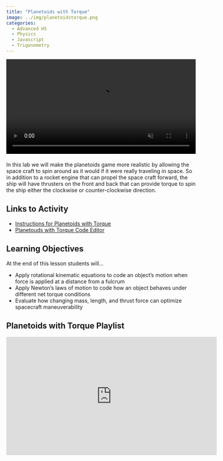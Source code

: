 ```yaml
---
title: "Planetoids with Torque"
image: ../img/planetoidstorque.png
categories:
  - Advanced HS
  - Physics
  - Javascript
  - Trigonometry
---
```


<div style="margin-bottom: 20px;">
<video width="720" height="405" controls autoplay muted loop style="max-width: 100%; height: auto;">
  <source src="../vid/asteroids_torque_movie.mp4" type="video/mp4">
  Your browser does not support the video tag.
</video>
</div>

In this lab we will make the planetoids game more realistic by allowing the space craft to spin around as it would if it were really traveling in space. So in addition to a rocket engine that can propel the space craft forward, the ship will have thrusters on the front and back that can provide torque to spin the ship either the clockwise or counter-clockwise direction.

## Links to Activity
* [Instructions for Planetoids with Torque](https://www.asc.ohio-state.edu/orban.14//physics_coding/torque.html)
* [Planetouds with Torque Code Editor](https://editor.p5js.org/ChrisOrban/sketches/BJzCa2fe-)

## Learning Objectives
At the end of this lesson students will...

* Apply rotational kinematic equations to code an object's motion when force is applied at a distance from a fulcrum
* Apply Newton’s laws of motion to code how an object behaves under different net torque conditions
* Evaluate how changing mass, length, and thrust force can optimize spacecraft maneuverability

## Planetoids with Torque Playlist

<iframe width="560" height="315" src="https://www.youtube.com/embed/videoseries?si=YlAeGKKTC4Tl9Cab&amp;list=PLISRe8GegO8QrEtBJhPs9NSnU4n_OKFCc" title="YouTube video player" frameborder="0" allow="accelerometer; autoplay; clipboard-write; encrypted-media; gyroscope; picture-in-picture; web-share" referrerpolicy="strict-origin-when-cross-origin" allowfullscreen></iframe>
